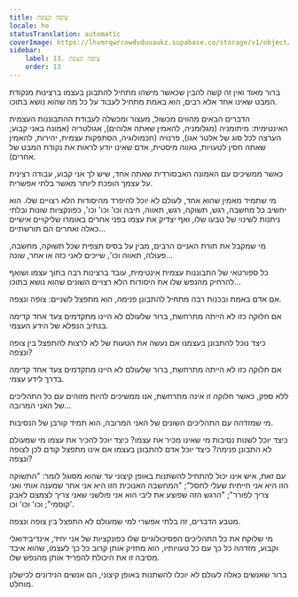 ```yaml
---
title: צופה ונצפה
locale: he
statusTranslation: automatic
coverImage: https://lhvmrqwrcowdvduuaukz.supabase.co/storage/v1/object/public/strapi-uploads/small_cover-tratado-de-psicologia-revolucionaria.webp-5e15e1cec4e0ebebcde5d7fc7565d8fd.webp
sidebar:
    label: 13. צופה ונצפה
    order: 13
---
```

ברור מאוד ואין זה קשה להבין שכאשר מישהו מתחיל להתבונן בעצמו ברצינות מנקודת המבט שאינו אחד אלא רבים, הוא באמת מתחיל לעבוד על כל מה שהוא נושא בתוכו.

הדברים הבאים מהווים מכשול, מעצור ומכשלה לעבודת ההתבוננות העצמית האינטימית: מיתומניה (מגלומניה, להאמין שאתה אלוהים), אגולטריה (אמונה באני קבוע; הערצה לכל סוג של אלטר אגו), פרנויה (חכמולוגיה, הסתפקות עצמית, יהירות, להאמין שאתה חסין לטעויות, גאווה מיסטית, אדם שאינו יודע לראות את נקודת המבט של אחרים).

כאשר ממשיכים עם האמונה האבסורדית שאתה אחד, שיש לך אני קבוע, עבודה רצינית על עצמך הופכת ליותר מאשר בלתי אפשרית.

מי שתמיד מאמין שהוא אחד, לעולם לא יוכל להיפרד מהיסודות הלא רצויים שלו. הוא יחשיב כל מחשבה, רגש, תשוקה, רגש, תאווה, חיבה וכו' וכו' וכו', כפונקציות שונות ובלתי ניתנות לשינוי של טבעו שלו, ואף יצדיק את עצמו בפני אחרים באומרו שליקויים אישיים כאלה ואחרים הם תורשתיים...

מי שמקבל את תורת האניים הרבים, מבין על בסיס תצפית שכל תשוקה, מחשבה, פעולה, תאווה וכו', שייכים לאני כזה או אחר, שונה...

כל ספורטאי של התבוננות עצמית אינטימית, עובד ברצינות רבה בתוך עצמו ושואף להרחיק מהנפש שלו את היסודות הלא רצויים השונים שהוא נושא בתוכו...

אם אדם באמת ובכנות רבה מתחיל להתבונן פנימה, הוא מתפצל לשניים: צופה ונצפה.

אם חלוקה כזו לא הייתה מתרחשת, ברור שלעולם לא היינו מתקדמים צעד אחד קדימה בנתיב הנפלא של הידע העצמי.

כיצד נוכל להתבונן בעצמנו אם נעשה את הטעות של לא לרצות להתפצל בין צופה ונצפה?

אם חלוקה כזו לא הייתה מתרחשת, ברור שלעולם לא היינו מתקדמים צעד אחד קדימה בדרך לידע עצמי.

ללא ספק, כאשר חלוקה זו אינה מתרחשת, אנו ממשיכים להיות מזוהים עם כל התהליכים של האני המרובה...

מי שמזדהה עם התהליכים השונים של האני המרובה, הוא תמיד קורבן של הנסיבות.

כיצד יוכל לשנות נסיבות מי שאינו מכיר את עצמו? כיצד יוכל להכיר את עצמו מי שמעולם לא התבונן פנימה? כיצד יוכל אדם להתבונן בעצמו אם אינו מתפצל קודם לכן לצופה ונצפה?

עם זאת, איש אינו יכול להתחיל להשתנות באופן קיצוני עד שהוא מסוגל לומר: "התשוקה הזו היא אני חייתית שעלי לחסל"; "המחשבה האנוכית הזו היא אני אחר שמענה אותי ואני צריך לפורר"; "הרגש הזה שפוצע את ליבי הוא אני פולשני שאני צריך לצמצם לאבק קוסמי"; וכו' וכו' וכו'.

מטבע הדברים, זה בלתי אפשרי למי שמעולם לא התפצל בין צופה ונצפה.

מי שלוקח את כל התהליכים הפסיכולוגיים שלו כפונקציות של אני יחיד, אינדיבידואלי וקבוע, מזדהה כל כך עם כל טעויותיו, הוא מחזיק אותן קרוב כל כך לעצמו, שהוא איבד מסיבה זו את היכולת להפריד אותן מהנפש שלו.

ברור שאנשים כאלה לעולם לא יוכלו להשתנות באופן קיצוני, הם אנשים הנידונים לכישלון מוחלט.

